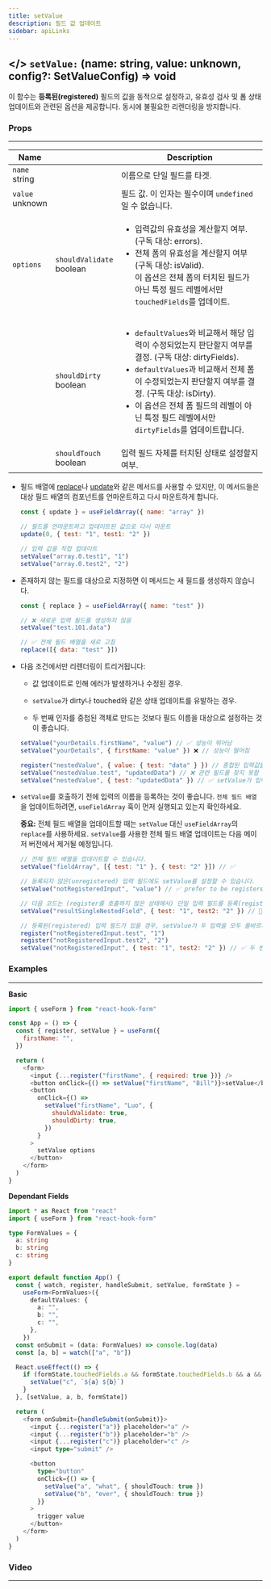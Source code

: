 ```yaml
---
title: setValue
description: 필드 값 업데이트
sidebar: apiLinks
---
```


## \</> `setValue:` <TypeText>(name: string, value: unknown, config?: SetValueConfig) => void</TypeText>

이 함수는 <strong>등록된(registered)</strong> 필드의 값을 동적으로 설정하고, 유효성 검사 및 폼 상태 업데이트와 관련된 옵션을 제공합니다. 동시에 불필요한 리렌더링을 방지합니다.

### Props

---

| Name                                     |                                                   | Description                                                                                                                                                                                                                                                                                                                                                              |
| ---------------------------------------- | ------------------------------------------------- | ------------------------------------------------------------------------------------------------------------------------------------------------------------------------------------------------------------------------------------------------------------------------------------------------------------------------------------------------------------------------ |
| `name`<br/><TypeText>string</TypeText>   |                                                   | 이름으로 단일 필드를 타겟.                                                                                                                                                                                                                                                                                                                                               |
| `value`<br/><TypeText>unknown</TypeText> |                                                   | 필드 값. 이 인자는 필수이며 `undefined`일 수 없습니다.                                                                                                                                                                                                                                                                                                                   |
| `options`                                | `shouldValidate`<br/><TypeText>boolean</TypeText> | <ul><li>입력값의 유효성을 계산할지 여부. (구독 대상: <TypeText>errors</TypeText>).</li><li>전체 폼의 유효성을 계산할지 여부 (구독 대상: <TypeText>isValid</TypeText>).</li>이 옵션은 전체 폼의 터치된 필드가 아닌 특정 필드 레벨에서만 `touchedFields`를 업데이트.</ul>                                                                                                  |
|                                          | `shouldDirty`<br/><TypeText>boolean</TypeText>    | <ul><li>`defaultValues`와 비교해서 해당 입력이 수정되었는지 판단할지 여부를 결정. (구독 대상: <TypeText>dirtyFields</TypeText>).</li><li>`defaultValues`과 비교해서 전체 폼이 수정되었는지 판단할지 여부를 결정. (구독 대상: <TypeText>isDirty</TypeText>).</li><li>이 옵션은 전체 폼 필드의 레벨이 아닌 특정 필드 레벨에서만 `dirtyFields`를 업데이트합니다. </li></ul> |
|                                          | `shouldTouch`<br/><TypeText>boolean</TypeText>    | 입력 필드 자체를 터치된 상태로 설정할지 여부.                                                                                                                                                                                                                                                                                                                            |

<Admonition type="important" title="Rules">

- 필드 배열에 [replace](/docs/usefieldarray#replace)나 [update](/docs/usefieldarray#update)와 같은 메서드를 사용할 수 있지만, 이 메서드들은 대상 필드 배열의 컴포넌트를 언마운트하고 다시 마운트하게 합니다.

  ```javascript
  const { update } = useFieldArray({ name: "array" })

  // 필드를 언마운트하고 업데이트된 값으로 다시 마운트
  update(0, { test: "1", test1: "2" })

  // 입력 값을 직접 업데이트
  setValue("array.0.test1", "1")
  setValue("array.0.test2", "2")
  ```

- 존재하지 않는 필드를 대상으로 지정하면 이 메서드는 새 필드를 생성하지 않습니다.

  ```javascript
  const { replace } = useFieldArray({ name: "test" })

  // ❌ 새로운 입력 필드를 생성하지 않음
  setValue("test.101.data")

  // ✅ 전체 필드 배열을 새로 고침
  replace([{ data: "test" }])
  ```

- 다음 조건에서만 리렌더링이 트리거됩니다:

  - 값 업데이트로 인해 에러가 발생하거나 수정된 경우.
  - `setValue`가 dirty나 touched와 같은 상태 업데이트를 유발하는 경우.

  - 두 번째 인자를 중첩된 객체로 만드는 것보다 필드 이름을 대상으로 설정하는 것이 좋습니다.

  ```javascript
  setValue("yourDetails.firstName", "value") // ✅ 성능이 뛰어남
  setValue("yourDetails", { firstName: "value" }) ❌ // 성능이 떨어짐

  register("nestedValue", { value: { test: "data" } }) // 중첩된 입력값을 등록(register)
  setValue("nestedValue.test", "updatedData") // ❌ 관련 필드를 찾지 못함
  setValue("nestedValue", { test: "updatedData" }) // ✅ setValue가 입력을 찾고 업데이트
  ```

- `setValue`를 호출하기 전에 입력의 이름을 등록하는 것이 좋습니다. `전체 필드 배열`을 업데이트하려면, `useFieldArray` 훅이 먼저 실행되고 있는지 확인하세요.

  **중요:** 전체 필드 배열을 업데이트할 때는 `setValue` 대신 `useFieldArray`의 `replace`를 사용하세요. `setValue`를 사용한 전체 필드 배열 업데이트는 다음 메이저 버전에서 제거될 예정입니다.

  ```javascript
  // 전체 필드 배열을 업데이트할 수 있습니다.
  setValue("fieldArray", [{ test: "1" }, { test: "2" }]) // ✅

  // 등록되지 않은(unregistered) 입력 필드에도 setValue를 설정할 수 있습니다.
  setValue("notRegisteredInput", "value") // ✅ prefer to be registered

  // 다음 코드는 (register를 호출하지 않은 상태에서) 단일 입력 필드를 등록(register)합니다.
  setValue("resultSingleNestedField", { test: "1", test2: "2" }) // 🤔

  // 등록된(registered) 입력 필드가 있을 경우, setValue가 두 입력을 모두 올바르게 업데이트합니다.
  register("notRegisteredInput.test", "1")
  register("notRegisteredInput.test2", "2")
  setValue("notRegisteredInput", { test: "1", test2: "2" }) // ✅ 두 번 setValue를 호출하는 것과 같은 문법적 설탕(sugar syntax)
  ```

</Admonition>

### Examples

---

**Basic**

```javascript sandbox="https://codesandbox.io/s/react-hook-form-v7-ts-setvalue-8z9hx"
import { useForm } from "react-hook-form"

const App = () => {
  const { register, setValue } = useForm({
    firstName: "",
  })

  return (
    <form>
      <input {...register("firstName", { required: true })} />
      <button onClick={() => setValue("firstName", "Bill")}>setValue</button>
      <button
        onClick={() =>
          setValue("firstName", "Luo", {
            shouldValidate: true,
            shouldDirty: true,
          })
        }
      >
        setValue options
      </button>
    </form>
  )
}
```

**Dependant Fields**

```typescript sandbox="https://codesandbox.io/s/dependant-field-dwin1"
import * as React from "react"
import { useForm } from "react-hook-form"

type FormValues = {
  a: string
  b: string
  c: string
}

export default function App() {
  const { watch, register, handleSubmit, setValue, formState } =
    useForm<FormValues>({
      defaultValues: {
        a: "",
        b: "",
        c: "",
      },
    })
  const onSubmit = (data: FormValues) => console.log(data)
  const [a, b] = watch(["a", "b"])

  React.useEffect(() => {
    if (formState.touchedFields.a && formState.touchedFields.b && a && b) {
      setValue("c", `${a} ${b}`)
    }
  }, [setValue, a, b, formState])

  return (
    <form onSubmit={handleSubmit(onSubmit)}>
      <input {...register("a")} placeholder="a" />
      <input {...register("b")} placeholder="b" />
      <input {...register("c")} placeholder="c" />
      <input type="submit" />

      <button
        type="button"
        onClick={() => {
          setValue("a", "what", { shouldTouch: true })
          setValue("b", "ever", { shouldTouch: true })
        }}
      >
        trigger value
      </button>
    </form>
  )
}
```

### Video

---

<YouTube youTubeId="qpv51sCH3fI" />
